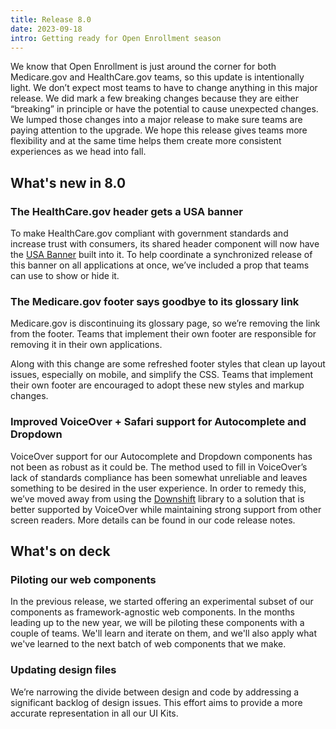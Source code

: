 ```yaml
---
title: Release 8.0
date: 2023-09-18
intro: Getting ready for Open Enrollment season
---
```



We know that Open Enrollment is just around the corner for both Medicare.gov and HealthCare.gov teams, so this update is intentionally light. We don’t expect most teams to have to change anything in this major release. We did mark a few breaking changes because they are either “breaking” in principle or have the potential to cause unexpected changes. We lumped those changes into a major release to make sure teams are paying attention to the upgrade. We hope this release gives teams more flexibility and at the same time helps them create more consistent experiences as we head into fall.

## What's new in 8.0

### The HealthCare.gov header gets a USA banner

<div className="ds-u-text-align--center ds-u-margin-top--3">
</div>

To make HealthCare.gov compliant with government standards and increase trust with consumers, its shared header component will now have the [USA Banner](/components/usa-banner/) built into it. To help coordinate a synchronized release of this banner on all applications at once, we’ve included a prop that teams can use to show or hide it.

### The Medicare.gov footer says goodbye to its glossary link

Medicare.gov is discontinuing its glossary page, so we’re removing the link from the footer. Teams that implement their own footer are responsible for removing it in their own applications.

Along with this change are some refreshed footer styles that clean up layout issues, especially on mobile, and simplify the CSS. Teams that implement their own footer are encouraged to adopt these new styles and markup changes.

### Improved VoiceOver + Safari support for Autocomplete and Dropdown

VoiceOver support for our Autocomplete and Dropdown components has not been as robust as it could be. The method used to fill in VoiceOver’s lack of standards compliance has been somewhat unreliable and leaves something to be desired in the user experience. In order to remedy this, we’ve moved away from using the [Downshift](https://www.downshift-js.com/) library to a solution that is better supported by VoiceOver while maintaining strong support from other screen readers. More details can be found in our code release notes.

## What's on deck

### Piloting our web components

In the previous release, we started offering an experimental subset of our components as framework-agnostic web components. In the months leading up to the new year, we will be piloting these components with a couple of teams. We'll learn and iterate on them, and we'll also apply what we've learned to the next batch of web components that we make.

### Updating design files

We’re narrowing the divide between design and code by addressing a significant backlog of design issues. This effort aims to provide a more accurate representation in all our UI Kits.
